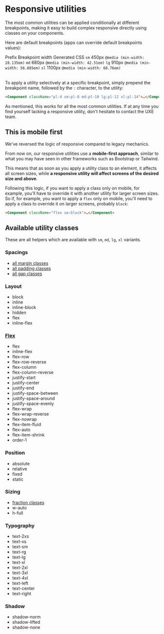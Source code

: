 


# Responsive utilities

The most common utilities can be applied conditionally at different breakpoints, making it easy to build complex responsive directly using classes on your components.

Here are default breakpoints (apps can override default breakpoints values):

<Table className="color-norm">
    <TableHeader>
        <TableRow>
            <TableCell type="header" className="w-1/5">
                Prefix
            </TableCell>
            <TableCell type="header" className="w-1/4">
                Breakpoint width
            </TableCell>
            <TableCell type="header">Generated CSS</TableCell>
        </TableRow>
    </TableHeader>
    <TableBody>
        <TableRow>
            <TableCell>
                <code>sm</code>
            </TableCell>
            <TableCell>450px</TableCell>
            <TableCell>
                <code>@media (min-width: 28.135em)</code>
            </TableCell>
        </TableRow>
        <TableRow>
            <TableCell>
                <code>md</code>
            </TableCell>
            <TableCell>680px</TableCell>
            <TableCell>
                <code>@media (min-width: 42.51em)</code>
            </TableCell>
        </TableRow>
        <TableRow>
            <TableCell>
                <code>lg</code>
            </TableCell>
            <TableCell>910px</TableCell>
            <TableCell>
                <code>@media (min-width: 56.885em)</code>
            </TableCell>
        </TableRow>
        <TableRow>
            <TableCell>
                <code>xl</code>
            </TableCell>
            <TableCell>1100px</TableCell>
            <TableCell>
                <code>@media (min-width: 68.76em)</code>
            </TableCell>
        </TableRow>
    </TableBody>
</Table>

To apply a utility selectively at a specific breakpoint, simply prepend the breakpoint name, followed by the `:` character, to the utility:

```html
<Component className="pl-4 sm:pl-8 md:pl-10 lg:pl-12 xl:pl-14">…</Component>
```

<Resizeme />
<div className="border p-4 rounded bg-weak mb-4" style={{ width: '320px', resize: 'horizontal', overflow: 'auto' }}>
    <Story id="css-utilities-responsive--responsive" />
</div>

As mentioned, this works for all the most common utilities. If at any time you find yourself lacking a responsive utility, don't hesitate to contact the UXE team.

## This is mobile first

We've reversed the logic of responsive compared to legacy mechanics.

From now on, our responsive utilities use a **mobile-first approach**, similar to what you may have seen in other frameworks such as Bootstrap or Tailwind.

This means that as soon as you apply a utility class to an element, it affects all screen sizes, while **a responsive utility will affect screens of the desired size and above**.

Following this logic, if you want to apply a class only on mobile, for example, you'll have to override it with another utility for larger screen sizes. So if, for example, you want to apply a `flex` only on mobile, you'll need to apply a class to override it on larger screens, probably `block`:

```html
<Component className="flex sm:block">…</Component>
```

## Available utility classes

These are all helpers which are available with `sm`, `md`, `lg`, `xl` variants.

### Spacings

-   <a href="?path=/docs/css-utilities-margin--margin">all margin classes</a>
-   <a href="?path=/docs/css-utilities-padding--padding">all padding classes</a>
-   <a href="?path=/docs/css-utilities-gap--gap">all gap classes</a>

### Layout

-   block
-   inline
-   inline-block
-   hidden
-   flex
-   inline-flex

### <a href="?path=/docs/css-utilities-flexbox-flex--flex">Flex</a>

-   flex
-   inline-flex
-   flex-row
-   flex-row-reverse
-   flex-column
-   flex-column-reverse
-   justify-start
-   justify-center
-   justify-end
-   justify-space-between
-   justify-space-around
-   justify-space-evenly
-   flex-wrap
-   flex-wrap-reverse
-   flex-nowrap
-   flex-item-fluid
-   flex-auto
-   flex-item-shrink
-   order-1

### Position

-   absolute
-   relative
-   fixed
-   static

### Sizing

-   <a href="?path=/docs/css-utilities-sizing--fractions">fraction classes</a>
-   w-auto
-   h-full

### Typography

-   text-2xs
-   text-xs
-   text-sm
-   text-rg
-   text-lg
-   text-xl
-   text-2xl
-   text-3xl
-   text-4xl
-   text-left
-   text-center
-   text-right

### Shadow

-   shadow-norm
-   shadow-lifted
-   shadow-none
